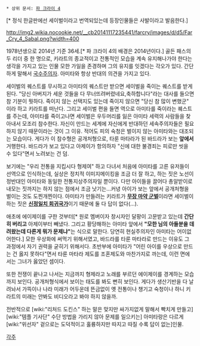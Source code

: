  * 상위 문서: [[파 크라이 4]]

{{{+1 Sabal }}} [* 정식 한글판에선 세이벌이라고 번역되있는데 등장인물들은 사발이라고 발음한다.]

http://img2.wikia.nocookie.net/__cb20141117235441/farcry/images/d/d5/Far_Cry_4_Sabal.png?width=400

1978년생으로 2014년 기준 36세.[* 파 크라이 4의 배경은 2014년이다.] 골든 패스의 두 리더 중 한 명으로, 키라트의 종교적이고 전통적인 모습을 계속 유지해나가야 한다는 생각을 가지고 있는 인물 모한 가일을 존경하며 그의 유지를 잇겠다는 각오가 있다. 간단하게 말해서 [[국수주의자]]. 아미타와 항상 반대의 의견을 가지고 있다. 

세이벌의 퀘스트를 무시하고 아미타의 퀘스트만 받으면 세이벌을 죽이는 퀘스트를 받게 된다. 
"당신 아버지가 세운 것들을 다 무너뜨려버렸네요,축하합니다"라는 대사를 들으면 참 기분이 뭣하다. 죽이지 않는 선택지도 있는데 죽이지 않으면 "당신 참 많이 변했군" 이라 하고 키라트를 떠난다. 그리고 세이벌 편을 들면 역으로 아미타를 죽이라는 퀘스트를 주는데, 아미타를 죽이고나면 세이벌은 우두머리를 잃은 아미타 세력의 사람들을 찾아내서 모조리 참수한다. 자신이 만드는 세계에 자신에게 반대하던 세속주의자들은 필요하지 않기 때문이라는 것이 그 이유. 적어도 피의 숙청은 벌이지 않는 아미타와는 대조되는 모습이다. 게다가 이 참수형은 공개처형으로, 타룬 마타라가 된 바드라가 보는 '''앞에서''' 거행한다. 바드라가 보고 있다고 아제이가 항의하자 "신에 대한 불경죄는 피로만 씻을 수 있다"면서 노려보는 건 덤.

보기에는 "우리 전통을 지킵시다 형제여" 하고 다녀서 처음에 아미타를 고른 유저들이 선역으로 인식하는데, 실상은 정치적 이미지메이킹을 조금 더 잘 하고, 하는 짓은 노선이 정반대인 아미타와 동일한 전통지상주의자일 뿐이다. 다만 아이들을 끌어다 총알받이로 내모는 짓까지는 하지 않는 점에서 조금 낫기는...커녕 아이가 보는 앞에서 공개처형을 벌이는 것도 도찐개찐이다. 아미타가 만들려는 키라트가 '''[[마약 카르텔|무장 마약 군벌]]'''이라면 세이벌이 하는 짓은 '''[[이라크 레반트 이슬람국가|신정일치 회귀국가]]'''이기 때문에 둘 다 답이 없다(...).

애초에 에이제이를 구한 것부터[* 원로 멤버이자 창시자인 달팡이 고문받고 있는데 '''간단히 버리고''' 아제이부터 빼냈다. 그리고 황당해하는 아미타 앞에서 '''"모한 님의 아들분을 데려왔는데 다른게 뭐가 문제냐"'''는 식으로 말한다. 당연히 현실주의자인 아미타는 어이없어한다.] 모한 우상화에 써먹기 위해서였고, 바드라를 타룬 마타라로 만드는 이유도 그 과정에서 자기 권력을 굳히기 위해서다. 초반부에 아미타가 "어린 아이를 우상으로 만드는 건 옳지 못하다"면서 타룬 마타라 제도를 조혼제도와 마찬가지로 까는데, 이런 면에서는 그녀가 옳았던 셈이다.

또한 전쟁이 끝나고 나서는 지금까지 형제라고 노래를 부르던 에이제이를 경계하는 모습까지 보인다. 공개처형식에서 보이는 태도를 봐도 뻔히 보인다. 게다가 생산기반을 다 날려놔서 가뜩이나 나라 미래가 어두운데 뜬금없이 옛 전통이나 챙기고 숙청이나 하니 키라트의 미래는 안봐도 비디오라고 봐야 하지 않을까. 

전반적으로 [wiki:"리처드 도킨스" 하는 말은 맞지만 싸가지없게 말해서 빡치게 만들고] [wiki:"템플 기사단" 수단 방법을 가리지 않아 문제를 일으키는] 아미타랑은 다르게 [wiki:"위선자" 겉으로는 도덕적이고 훌륭하지만 따지고 따질 수록 답이 없는]인물. 

[[각주]]

